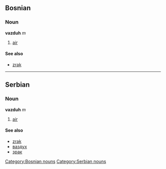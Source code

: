 ==Bosnian==
===Noun===
'''vazduh''' ''m''
#[[air]]
====See also====
*[[zrak]]
[[Category:Bosnian nouns]]
----
==Serbian==
===Noun===
'''vazduh''' ''m''
#[[air]]
====See also====
*[[zrak]]
*[[ваздух]]
*[[зрак]]
[[Category:Serbian nouns]]
